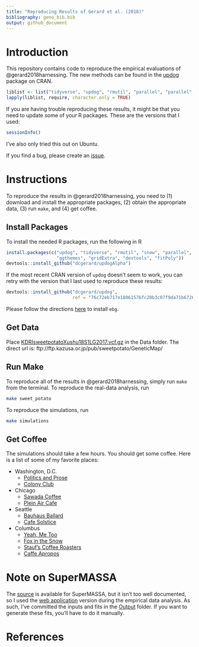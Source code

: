 ```yaml
---
title: "Reproducing Results of Gerard et al. (2018)"
bibliography: geno_bib.bib
output: github_document
---
```


# Introduction

This repository contains code to reproduce the empirical evaluations
of @gerard2018harnessing. The new methods can be found in the
[updog](https://cran.r-project.org/package=updog) package on CRAN.

```r
liblist <- list("tidyverse", "updog", "rmutil", "parallel", "parallel", "ggthemes", "gridExtra", "updogAlpha", "fitPoly")
lapply(liblist, require, character.only = TRUE)
```

If you are having trouble reproducing these results, it might be that you need to update some of your R packages. These are the versions that I used:

```r
sessionInfo()
```

I've also only tried this out on Ubuntu.

If you find a bug, please create an
[issue](https://github.com/dcgerard/reproduce_genotyping/issues).

# Instructions

To reproduce the results in @gerard2018harnessing, you need to (1) download and install the appropriate packages, (2) obtain the appropriate data, (3) run `make`, and (4) get coffee.

## Install Packages

To install the needed R packages, run the following in R

```r
install.packages(c("updog", "tidyverse", "rmutil", "snow", "parallel", 
                   "ggthemes", "gridExtra", "devtools", "fitPoly"))
devtools::install_github("dcgerard/updogAlpha")
```

If the most recent CRAN version of `updog` doesn't seem to work, you can retry with the version that I last used to reproduce these results:
```r
devtools::install_github("dcgerard/updog", 
                         ref = "76c72eb717e18061576fc20b3c07f9da71b67263")
```

Please follow the directions [here](https://github.com/pblischak/polyploid-genotyping/tree/master/ebg) to install `ebg`.

## Get Data

Place [KDRIsweetpotatoXushu18S1LG2017.vcf.gz](http://sweetpotato-garden.kazusa.or.jp/) in the Data folder. The direct url is: ftp://ftp.kazusa.or.jp/pub/sweetpotato/GeneticMap/

## Run Make

To reproduce all of the results in @gerard2018harnessing, simply run
`make` from the terminal. To reproduce the real-data analysis, run
``` bash
make sweet_potato
```
To reproduce the simulations, run
``` bash
make simulations
```

## Get Coffee

The simulations should take a few hours. You should get some coffee. Here is a list of some of my favorite places:

* Washington, D.C.
    - [Politics and Prose](https://www.yelp.com/biz/politics-and-prose-washington)
    - [Colony Club](https://www.yelp.com/biz/colony-club-washington)
* Chicago
    - [Sawada Coffee](https://www.yelp.com/biz/sawada-coffee-chicago)
    - [Plein Air Cafe](https://www.yelp.com/biz/plein-air-cafe-and-eatery-chicago-2)
* Seattle
    - [Bauhaus Ballard](https://www.yelp.com/biz/bauhaus-ballard-seattle)
    - [Cafe Solstice](https://www.yelp.com/biz/cafe-solstice-seattle)
* Columbus
    - [Yeah, Me Too](https://www.yelp.com/biz/yeah-me-too-columbus)
    - [Fox in the Snow](https://www.yelp.com/biz/fox-in-the-snow-cafe-columbus-2)
    - [Stauf's Coffee Roasters](https://www.yelp.com/biz/staufs-coffee-roasters-columbus-2)
    - [Caffe Apropos](https://www.yelp.com/biz/caff%C3%A9-apropos-columbus-2)
    
    
# Note on SuperMASSA

The [source](https://bitbucket.org/orserang/supermassa) is available for SuperMASSA, but it isn't too well documented, so I used the [web application](http://statgen.esalq.usp.br/SuperMASSA/) version during the empirical data analysis. As such, I've committed the inputs and fits in the [Output](https://github.com/dcgerard/reproduce_genotyping/tree/master/Output/supermassa_formatted_data) folder. If you want to generate these fits, you'll have to do it manually.

# References

